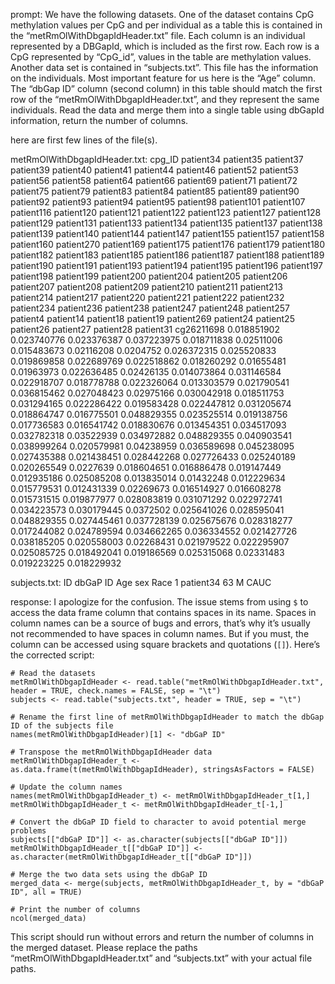 prompt:
We have the following datasets. One of the dataset contains CpG methylation values per CpG and per individual as a table this is contained in the “metRmOlWithDbgapIdHeader.txt” file. Each column is an individual represented by a DBGapId, which is included as the first row. Each row is a CpG represented by "CpG_id", values in the table are methylation values. Another data set is contained in “subjects.txt”. This file has the information on the individuals. Most important feature for us here is the "Age" column. The "dbGap ID" column (second column) in this table should match the first row of the "metRmOlWithDbgapIdHeader.txt", and they represent the same individuals. 
Read the data and merge them into a single table using dbGapId information, return the number of columns.

here are first few lines of the file(s).

metRmOlWithDbgapIdHeader.txt:
cpg_ID	patient34	patient35	patient37	patient39	patient40	patient41	patient44	patient46	patient52	patient53	patient56	patient58	patient64	patient66	patient69	patient71	patient72	patient75	patient79	patient83	patient84	patient85	patient89	patient90	patient92	patient93	patient94	patient95	patient98	patient101	patient107	patient116	patient120	patient121	patient122	patient123	patient127	patient128	patient129	patient131	patient133	patient134	patient135	patient137	patient138	patient139	patient140	patient144	patient147	patient155	patient157	patient158	patient160	patient270	patient169	patient175	patient176	patient179	patient180	patient182	patient183	patient185	patient186	patient187	patient188	patient189	patient190	patient191	patient193	patient194	patient195	patient196	patient197	patient198	patient199	patient200	patient204	patient205	patient206	patient207	patient208	patient209	patient210	patient211	patient213	patient214	patient217	patient220	patient221	patient222	patient232	patient234	patient236	patient238	patient247	patient248	patient257	patient4	patient14	patient18	patient19	patient269	patient24	patient25	patient26	patient27	patient28	patient31
cg26211698	0.018851902	0.023740776	0.023376387	0.037223975	0.018711838	0.02511006	0.015483673	0.02116208	0.0204752	0.026372315	0.025520833	0.019869858	0.022689769	0.022518862	0.018260292	0.01655481	0.01963973	0.022636485	0.02426135	0.014073864	0.031146584	0.022918707	0.018778788	0.022326064	0.013303579	0.021790541	0.036815462	0.027048423	0.02975166	0.030042918	0.018511753	0.031294165	0.022286422	0.019583428	0.022447812	0.031205674	0.018864747	0.016775501	0.048829355	0.023525514	0.019138756	0.017736583	0.016541742	0.018830676	0.013454351	0.034517093	0.032782318	0.03522939	0.034972882	0.048829355	0.040903541	0.038999264	0.020579981	0.04238959	0.036589698	0.045238095	0.027435388	0.021438451	0.028442268	0.027726433	0.025240189	0.020265549	0.0227639	0.018604651	0.016886478	0.019147449	0.012935186	0.025085208	0.013835014	0.01432248	0.012229634	0.015779531	0.012431339	0.02269673	0.016514927	0.016608278	0.015731515	0.019877977	0.028083819	0.031071292	0.022972741	0.034223573	0.030179445	0.0372502	0.025641026	0.028595041	0.048829355	0.027445461	0.037728139	0.025675676	0.028318277	0.017244082	0.024789594	0.034662265	0.036334552	0.021427726	0.038185205	0.020558003	0.02268431	0.021979522	0.022295907	0.025085725	0.018492041	0.019186569	0.025315068	0.02331483	0.019223225	0.018229932


subjects.txt:
ID	dbGaP ID	Age	sex	Race
1	patient34	63	M	CAUC


response:
I apologize for the confusion. The issue stems from using `$` to access the data frame column that contains spaces in its name. Spaces in column names can be a source of bugs and errors, that's why it's usually not recommended to have spaces in column names. But if you must, the column can be accessed using square brackets and quotations (`[]`). Here's the corrected script:

```
# Read the datasets
metRmOlWithDbgapIdHeader <- read.table("metRmOlWithDbgapIdHeader.txt", header = TRUE, check.names = FALSE, sep = "\t")
subjects <- read.table("subjects.txt", header = TRUE, sep = "\t")

# Rename the first line of metRmOlWithDbgapIdHeader to match the dbGap ID of the subjects file
names(metRmOlWithDbgapIdHeader)[1] <- "dbGaP ID"

# Transpose the metRmOlWithDbgapIdHeader data
metRmOlWithDbgapIdHeader_t <- as.data.frame(t(metRmOlWithDbgapIdHeader), stringsAsFactors = FALSE)

# Update the column names
names(metRmOlWithDbgapIdHeader_t) <- metRmOlWithDbgapIdHeader_t[1,]
metRmOlWithDbgapIdHeader_t <- metRmOlWithDbgapIdHeader_t[-1,]

# Convert the dbGaP ID field to character to avoid potential merge problems
subjects[["dbGaP ID"]] <- as.character(subjects[["dbGaP ID"]])
metRmOlWithDbgapIdHeader_t[["dbGaP ID"]] <- as.character(metRmOlWithDbgapIdHeader_t[["dbGaP ID"]])

# Merge the two data sets using the dbGaP ID
merged_data <- merge(subjects, metRmOlWithDbgapIdHeader_t, by = "dbGaP ID", all = TRUE)

# Print the number of columns
ncol(merged_data)
```

This script should run without errors and return the number of columns in the merged dataset. Please replace the paths "metRmOlWithDbgapIdHeader.txt" and "subjects.txt" with your actual file paths.
